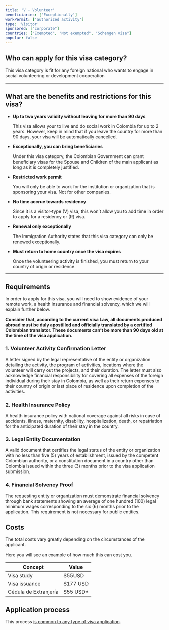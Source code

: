 ```yaml
---
title: 'V - Volunteer'
beneficiaries: ['Exceptionally']
workPermit: ['authorized activity']
type: 'Visitor'
sponsored: ["corporate"]
countries: ["Exempted", "Not exempted", "Schengen visa"]
popular: false
---
```

## Who can apply for this visa category?

This visa category is fit for any foreign national who wants to engage in social volunteering or development cooperation

---

## What are the benefits and restrictions for this visa?

- **Up to two years validity without leaving for more than 90 days**
    
    This visa allows your to live and do social work in Colombia for up to 2 years. However, keep in mind that if you leave the country for more than 90 days, your visa will be automatically cancelled.
    
- **Exceptionally, you can bring beneficiaries**
    
    Under this visa category, the Colombian Government can grant beneficiary visas for the Spouse and Children of the main applicant as long as it is completely justified.
    
- **Restricted work permit**
    
    You will only be able to work for the institution or organization that is sponsoring your visa. Not for other companies.
    
- **No time accrue towards residency**
    
    Since it is a visitor-type (V) visa, this won’t allow you to add time in order to apply for a residency or (R) visa.
    
- **Renewal only exceptionally**
    
    The Immigration Authority states that this visa category can only be renewed exceptionally.
    
- **Must return to home country once the visa expires**
    
    Once the volunteering activity is finished, you must return to your country of origin or residence.
    

---

## Requirements

In order to apply for this visa, you will need to show evidence of your remote work, a health insurance and financial solvency, which we will explain further below.

**Consider that, according to the current visa Law, all documents produced abroad must be duly apostilled and officially translated by a certified Colombian translator. These documents can’t be more than 90 days old at the time of the visa application.**

### **1. Volunteer Activity Confirmation Letter**

A letter signed by the legal representative of the entity or organization detailing the activity, the program of activities, locations where the volunteer will carry out the projects, and their duration. The letter must also acknowledge financial responsibility for covering all expenses of the foreign individual during their stay in Colombia, as well as their return expenses to their country of origin or last place of residence upon completion of the activities.

### **2. Health Insurance Policy**

A health insurance policy with national coverage against all risks in case of accidents, illness, maternity, disability, hospitalization, death, or repatriation for the anticipated duration of their stay in the country.

### **3. Legal Entity Documentation**

A valid document that certifies the legal status of the entity or organization with no less than five (5) years of establishment, issued by the competent Colombian authority, or a constitution document in a country other than Colombia issued within the three (3) months prior to the visa application submission.

### **4. Financial Solvency Proof**

The requesting entity or organization must demonstrate financial solvency through bank statements showing an average of one hundred (100) legal minimum wages corresponding to the six (6) months prior to the application. This requirement is not necessary for public entities.

## Costs

The total costs vary greatly depending on the circumstances of the applicant. 

Here you will see an example of how much this can cost you.

| Concept | Value |
| --- | --- |
| Visa study | $55USD |
| Visa issuance | $177 USD |
| Cédula de Extranjería | $55 USD* |

## Application process

This process [is common to any type of visa application](https://www.notion.so/General-visa-application-rules-1dc2c565143e4adb95086f993f184e36?pvs=21).
